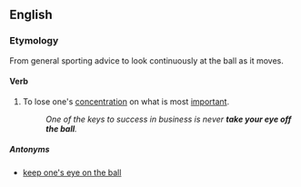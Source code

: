 ==English==
===Etymology===
From general sporting advice to look continuously at the ball as it moves.
====Verb====
{{infl|en|verb|head=[[take]] one's [[eye]] off the [[ball]]}}

# {{idiom}} To lose one's [[concentration]] on what is most [[important]].
#:''One of the keys to success in business is never '''take your eye off the ball'''.''

=====Antonyms=====
*[[keep one's eye on the ball]]